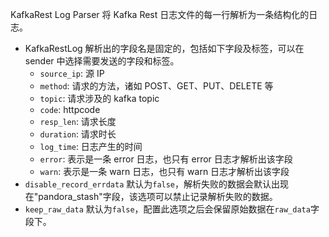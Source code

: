 KafkaRest Log Parser 将 Kafka Rest 日志文件的每一行解析为一条结构化的日志。

* KafkaRestLog 解析出的字段名是固定的，包括如下字段及标签，可以在 sender 中选择需要发送的字段和标签。
  * `source_ip`: 源 IP
  * `method`: 请求的方法，诸如 POST、GET、PUT、DELETE 等
  * `topic`: 请求涉及的 kafka topic
  * `code`: httpcode
  * `resp_len`: 请求长度
  * `duration`: 请求时长
  * `log_time`: 日志产生的时间
  * `error`: 表示是一条 error 日志，也只有 error 日志才解析出该字段
  * `warn`: 表示是一条 warn 日志，也只有 warn 日志才解析出该字段
* `disable_record_errdata` 默认为`false`，解析失败的数据会默认出现在"pandora_stash"字段，该选项可以禁止记录解析失败的数据。
* `keep_raw_data` 默认为`false`，配置此选项之后会保留原始数据在`raw_data`字段下。